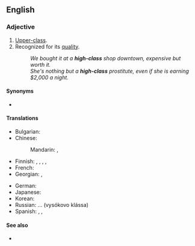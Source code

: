 ==English==

===Adjective===
{{en-adj|head=[[high]]-[[class]]}}

# [[upper-class|Upper-class]].
# Recognized for its [[quality]].
#: ''We bought it at a '''high-class''' shop downtown, expensive but worth it.''
#: ''She's nothing but a '''high-class''' prostitute, even if she is earning $2,000 a night.''

====Synonyms====
* {{l|en|upscale}}

====Translations====
{{trans-top|recognized for quality}}
* Bulgarian: {{t+|bg|първокласен}}
* Chinese:
*: Mandarin: {{t+|cmn|高級|sc=Hani}}, {{t+|cmn|高级|tr=gāojí|sc=Hani}}
* Finnish: {{t+|fi|korkealaatuinen}}, {{t+|fi|korkealuokkainen}}, {{t+|fi|laadukas}}, {{t+|fi|tasokas}}, {{t+|fi|korkeatasoinen}}
* French: {{t+|fr|haut de gamme}}
* Georgian: {{t|ka|მაღალი კლასის}}, {{t|ka|მაღალხარისხიანი}}
{{trans-mid}}
* German: {{t+|de|gehoben}}
* Japanese: {{t+|ja|高級|tr=こうきゅうな, kōkyū-na|alt=高級な|sc=Jpan}}
* Korean: {{t+|ko|고급(高級)}}
* Russian: ... {{l|ru|высокий|высокого}} {{l|ru|класс|класса}} (vysókovo klássa)
* Spanish: {{t|es|de [[nivel alto]]}}, {{t+|es|lujoso}}, {{t+|es|exclusivo}}
{{trans-bottom}}

====See also====
* {{l|en|classy}}